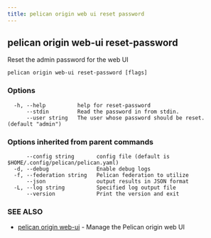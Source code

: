 ```yaml
---
title: pelican origin web ui reset password
---
```


## pelican origin web-ui reset-password

Reset the admin password for the web UI

```
pelican origin web-ui reset-password [flags]
```

### Options

```
  -h, --help          help for reset-password
      --stdin         Read the password in from stdin.
      --user string   The user whose password should be reset. (default "admin")
```

### Options inherited from parent commands

```
      --config string       config file (default is $HOME/.config/pelican/pelican.yaml)
  -d, --debug               Enable debug logs
  -f, --federation string   Pelican federation to utilize
      --json                output results in JSON format
  -L, --log string          Specified log output file
      --version             Print the version and exit
```

### SEE ALSO

* [pelican origin web-ui](/commands-reference/origin/web-ui/)	 - Manage the Pelican origin web UI
